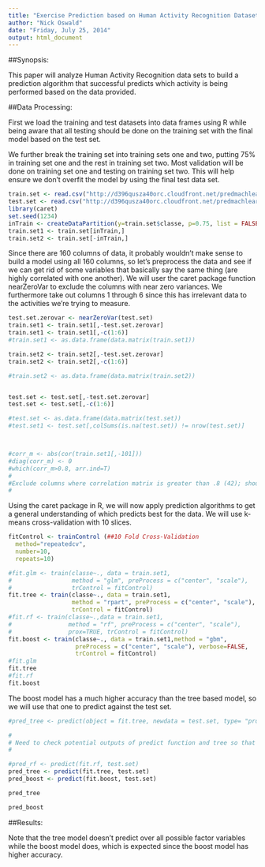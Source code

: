 ```yaml
---
title: "Exercise Prediction based on Human Activity Recognition Datasets"
author: "Nick Oswald"
date: "Friday, July 25, 2014"
output: html_document
---
```


##Synopsis:

This paper will analyze Human Activity Recognition data sets to build a 
prediction algorithm that successful predicts which activity is being performed
based on the data provided.

##Data Processing:

First we load the training and test datasets into data frames using R while
being aware that all testing should be done on the training set with the final
model based on the test set.

We further break the training set into training sets one and two, putting 75%
in training set one and the rest in training set two. Most validation will be
done on training set one and testing on training set two. This will help ensure
we don't overfit the model by using the final test data set.

```r
train.set <- read.csv("http://d396qusza40orc.cloudfront.net/predmachlearn/pml-training.csv")
test.set <- read.csv("http://d396qusza40orc.cloudfront.net/predmachlearn/pml-testing.csv")
library(caret)
set.seed(1234)
inTrain <- createDataPartition(y=train.set$classe, p=0.75, list = FALSE)
train.set1 <- train.set[inTrain,]
train.set2 <- train.set[-inTrain,]
```

Since there are 160 columns of data, it probably wouldn't make sense to build
a model using all 160 columns, so let's preprocess the data and see if we can
get rid of some variables that basically say the same thing (are highly
correlated with one another). We will user the caret package function
nearZeroVar to exclude the columns with near zero variances. We furthermore
take out columns 1 through 6 since this has irrelevant data to the activities
we're trying to measure.

```r
test.set.zerovar <- nearZeroVar(test.set)
train.set1 <- train.set1[,-test.set.zerovar]
train.set1 <- train.set1[,-c(1:6)]
#train.set1 <- as.data.frame(data.matrix(train.set1))

train.set2 <- train.set2[,-test.set.zerovar]
train.set2 <- train.set2[,-c(1:6)]

#train.set2 <- as.data.frame(data.matrix(train.set2))


test.set <- test.set[,-test.set.zerovar]
test.set <- test.set[,-c(1:6)]

#test.set <- as.data.frame(data.matrix(test.set))
#test.set1 <- test.set[,colSums(is.na(test.set)) != nrow(test.set)]



#corr_m <- abs(cor(train.set1[,-101]))
#diag(corr_m) <- 0
#which(corr_m>0.8, arr.ind=T)
#
#Exclude columns where correlation matrix is greater than .8 (42); should yield 17 maximum predictors, allowing model(s) to run faster
#
```


Using the caret package in R, we will now apply prediction algorithms
to get a general understanding of which predicts best for the data. We will use
k-means cross-validation with 10 slices.

```r

fitControl <- trainControl (##10 Fold Cross-Validation
  method="repeatedcv",
  number=10,
  repeats=10)

#fit.glm <- train(classe~., data = train.set1,
#                 method = "glm", preProcess = c("center", "scale"),
#                 trControl = fitControl)
fit.tree <- train(classe~., data = train.set1,
                  method = "rpart", preProcess = c("center", "scale"),
                  trControl = fitControl)
#fit.rf <- train(classe~.,data = train.set1,
#                method = "rf", preProcess = c("center", "scale"),
#                prox=TRUE, trControl = fitControl)
fit.boost <- train(classe~., data = train.set1,method = "gbm", 
                   preProcess = c("center", "scale"), verbose=FALSE, 
                   trControl = fitControl)
#fit.glm
fit.tree
#fit.rf
fit.boost
```

The boost model has a much higher accuracy than the tree based model, so we will
use that one to predict against the test set.

```r
#pred_tree <- predict(object = fit.tree, newdata = test.set, type= "prob", na.action=na.pass)

#
# Need to check potential outputs of predict function and tree so that correct output is given
#

#pred_rf <- predict(fit.rf, test.set)
pred_tree <- predict(fit.tree, test.set)
pred_boost <- predict(fit.boost, test.set)

pred_tree

pred_boost

```


##Results:

Note that the tree model doesn't predict over all possible factor variables while
the boost model does, which is expected since the boost model has higher accuracy.